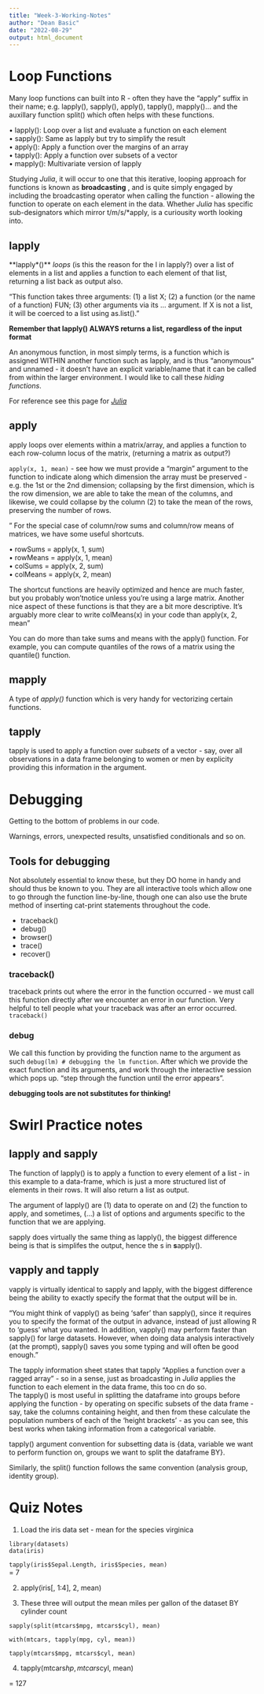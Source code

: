 ```yaml
---
title: "Week-3-Working-Notes"
author: "Dean Basic"
date: "2022-08-29"
output: html_document
---
```


# Loop Functions

Many loop functions can built into R - often they have the "apply" suffix in 
their name; e.g. lapply(), sapply(), apply(), tapply(), mapply()... and the
auxillary function split() which often helps with these functions.    

• lapply(): Loop over a list and evaluate a function on each element   
• sapply(): Same as lapply but try to simplify the result   
• apply(): Apply a function over the margins of an array  
• tapply(): Apply a function over subsets of a vector  
• mapply(): Multivariate version of lapply  


Studying *Julia*, it will occur to one that this iterative, looping approach for functions is known as **broadcasting** , and is quite simply engaged by including the broadcasting operator when calling the function - allowing the function to operate on each element in the data. Whether *Julia* has specific sub-designators which mirror t/m/s/*apply, is a curiousity worth looking into. 


## lapply


**lapply*()** *loops* (is this the reason for the l in lapply?) over a list of
elements in a list and applies a function to each element of that list, returning a list back as output also.    

"This function takes three arguments: (1) a list X; (2) a function (or the name of a function) FUN; (3) other arguments via its ... argument. If X is not a list, it will be coerced to a list using as.list()."

**Remember that lapply() ALWAYS returns a list, regardless of the input format**

An anonymous function, in most simply terms, is a function which is assigned WITHIN another function such as lapply, and is thus "anonymous" and unnamed - it doesn't have an explicit variable/name that it can be called from within the larger environment. I would like to call these *hiding functions*.    

For reference see this page for [*Julia*](https://en.wikibooks.org/wiki/Introducing_Julia/Functions#Anonymous_functions)


## apply

apply loops over elements within a matrix/array, and applies a function to each row-column locus of the matrix, (returning a matrix as output?)

`apply(x, 1, mean)` - see how we must provide a "margin" argument to the function to indicate along which dimension the array must be preserved - e.g. the 1st or the 2nd dimension; collapsing by the first dimension, which is the row dimension, we are able to take the mean of the columns, and likewise, we could collapse by the column (2) to take the mean of the rows, preserving the number of rows.     

" For the special case of column/row sums and column/row means of matrices, we have some useful
shortcuts.

• rowSums = apply(x, 1, sum)  
• rowMeans = apply(x, 1, mean)  
• colSums = apply(x, 2, sum)  
• colMeans = apply(x, 2, mean)  

The shortcut functions are heavily optimized and hence are much faster, but you probably won’tnotice unless you’re using a large matrix. Another nice aspect of these functions is that they are a bit more descriptive. It’s arguably more clear to write colMeans(x) in your code than apply(x, 2, mean"       

You can do more than take sums and means with the apply() function. For example, you can compute quantiles of the rows of a matrix using the quantile() function.   


## mapply

A type of *apply()* function which is very handy for vectorizing certain functions. 




## tapply

tapply is used to apply a function over *subsets* of a vector - say, over all observations in a data frame belonging to women or men by explicity providing this information in the argument. 


# Debugging  

Getting to the bottom of problems in our code.  

Warnings, errors, unexpected results, unsatisfied conditionals and so on.   

## Tools for debugging

Not absolutely essential to know these, but they DO home in handy and should thus be known to you. They are all interactive tools which allow one to go through the function line-by-line, though one can also use the brute method of inserting cat-print statements throughout the code.   

* traceback()  
* debug()   
* browser()  
* trace()  
* recover()  

### traceback() 

traceback prints out where the error in the function occurred - we must call this function directly after we encounter an error in our function. Very helpful to tell people what your traceback was after an error occurred. `traceback()`   


### debug

We call this function by providing the function name to the argument as such 
`debug(lm) # debugging the lm function`. After which we provide the exact function and its arguments, and work through the interactive session which pops up. "step through the function until the error appears".   

**debugging tools are not substitutes for thinking!** 


# Swirl Practice notes 

## lapply and sapply 

The function of lapply() is to apply a function to every element of a list - in this example to a data-frame, which is just a more structured list of elements in their rows. It will also return a list as output. 

The argument of lapply() are (1) data to operate on and (2) the function to apply, and sometimes, (...) a list of options and arguments specific to the function that we are applying.  


sapply does virtually the same thing as lapply(), the biggest difference being is that is simplifes the output, hence the s in **s**apply().    

## vapply and tapply 

vapply is virtually identical to sapply and lapply, with the biggest difference being the ability to exactly specify the format that the output will be in. 

"You might think of vapply() as being 'safer' than sapply(), since it requires
you to specify the format of the output in advance, instead of just allowing R
to 'guess' what you wanted. In addition, vapply() may perform faster than
sapply() for large datasets. However, when doing data analysis interactively (at the prompt), sapply() saves you some typing and will often be good enough."

The tapply information sheet states that tapply "Applies a function over a ragged array" - so in a sense, just as broadcasting in *Julia* applies the function to each element in the data frame, this too cn do so.  
The tapply() is most useful in splitting the dataframe into groups before applying the function - by operating on specific subsets of the data frame - say, take the columns containing height, and then from these calculate the population numbers of each of the 'height brackets' - as you can see, this best works when taking information from a categorical variable. 

tapply() argument convention for subsetting data is {data, variable we want to perform function on, groups we want to split the dataframe BY}.    

Similarly, the split() function follows the same convention (analysis group, identity group).     




# Quiz Notes

1. Load the iris data set - mean for the species virginica 

```
library(datasets)
data(iris)
```    

`tapply(iris$Sepal.Length, iris$Species, mean)`    
= 7 

2. apply(iris[, 1:4], 2, mean)

3. These three will output the mean miles per gallon of the dataset BY cylinder count 

```
sapply(split(mtcars$mpg, mtcars$cyl), mean)   

with(mtcars, tapply(mpg, cyl, mean))

tapply(mtcars$mpg, mtcars$cyl, mean)
```    

4. tapply(mtcars$hp, mtcars$cyl, mean)

= 127 










